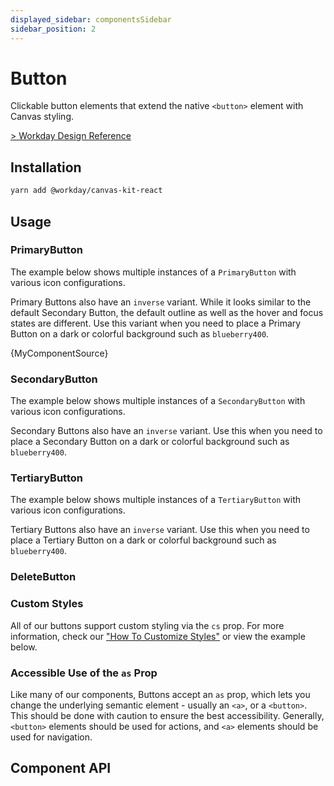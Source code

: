 ```yaml
---
displayed_sidebar: componentsSidebar
sidebar_position: 2
---
```



# Button

Clickable button elements that extend the native `<button>` element with Canvas styling.

[> Workday Design Reference](https://design.workday.com/components/buttons/buttons)

## Installation

```sh
yarn add @workday/canvas-kit-react
```

## Usage

### PrimaryButton

The example below shows multiple instances of a `PrimaryButton` with various icon configurations.

Primary Buttons also have an `inverse` variant. While it looks similar to the default Secondary
Button, the default outline as well as the hover and focus states are different. Use this variant
when you need to place a Primary Button on a dark or colorful background such as `blueberry400`.

<CodeBlock language="jsx">{MyComponentSource}</CodeBlock>

<Primary />

### SecondaryButton

The example below shows multiple instances of a `SecondaryButton` with various icon configurations.

Secondary Buttons also have an `inverse` variant. Use this when you need to place a Secondary Button
on a dark or colorful background such as `blueberry400`.

### TertiaryButton

The example below shows multiple instances of a `TertiaryButton` with various icon configurations.

Tertiary Buttons also have an `inverse` variant. Use this when you need to place a Tertiary Button
on a dark or colorful background such as `blueberry400`.

### DeleteButton

### Custom Styles

All of our buttons support custom styling via the `cs` prop. For more information, check our
["How To Customize Styles"](https://workday.github.io/canvas-kit/?path=/docs/styling-how-to-customize-styles--page)
or view the example below.

### Accessible Use of the `as` Prop

Like many of our components, Buttons accept an `as` prop, which lets you change the underlying
semantic element - usually an `<a>`, or a `<button>`. This should be done with caution to ensure the
best accessibility. Generally, `<button>` elements should be used for actions, and `<a>` elements
should be used for navigation.

## Component API

<SymbolDoc value="PrimaryButton" />
